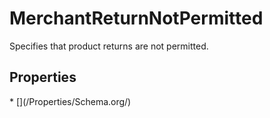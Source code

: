   
# MerchantReturnNotPermitted

Specifies that product returns are not permitted.

## Properties

<Grid>
* [](/Properties/Schema.org/)
</Grid>

